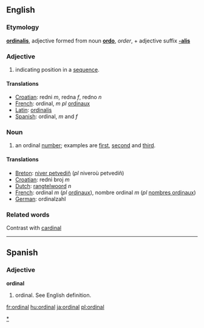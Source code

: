 ==English==

===Etymology===
{{L.}} '''[[ordinalis]]''', adjective formed from noun '''[[ordo]]''', ''order'', + adjective suffix '''[[-alis]]'''

===Adjective===
{{en-adj|-}}

# {{italbrac|of a [[number]]}} indicating position in a [[sequence]].

====Translations====
*[[Croatian]]: redni ''m'', redna ''f'', redno ''n''
*[[French]]: ordinal, ''m pl'' [[ordinaux]]
*[[Latin]]: [[ordinalis]]
*[[Spanish]]: ordinal, ''m'' and ''f''

===Noun===
{{en-noun}}

#an ordinal [[number]]; examples are [[first]], [[second]] and [[third]].

====Translations====
*[[Breton]]: [[niver petvediñ]] (''pl'' niveroù petvediñ)
*[[Croatian]]: redni broj ''m''
*[[Dutch]]: [[rangtelwoord]] ''n''
*[[French]]: ordinal ''m'' (''pl'' [[ordinaux]]), nombre ordinal ''m'' (''pl'' [[nombres ordinaux]])
*[[German]]: ordinalzahl

===Related words===
Contrast with [[cardinal]]

----
==Spanish==

===Adjective===
'''ordinal'''

# ordinal.  See English definition.

[[Category:Numbers|*]]

[[fr:ordinal]]
[[hu:ordinal]]
[[ja:ordinal]]
[[pl:ordinal]]